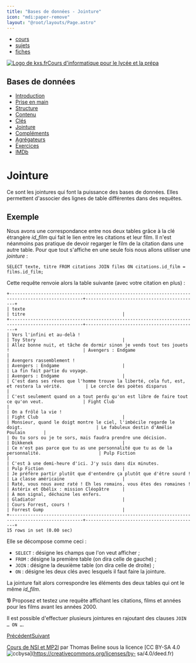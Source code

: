 ```yaml
---
title: "Bases de données - Jointure"
icon: "mdi:paper-remove"
layout: "@root/layouts/Page.astro"
---
```


  * [cours](https://kxs.fr/cours/)
  * [sujets](https://kxs.fr/sujets/)
  * [fiches](https://kxs.fr/fiches/)

[![Logo de kxs.fr](/img/logo.svg)](https://kxs.fr/)[Cours d'informatique pour
le lycée et la prépa](https://kxs.fr/cours/)

## Bases de données

  * [Introduction](.)
  * [Prise en main](prise-en-main)
  * [Structure](structure)
  * [Contenu](contenu)
  * [Clés](cles)
  * [Jointure](jointure)
  * [Compléments](complements)
  * [Agrégateurs](agregateurs)
  * [Exercices](exercices)
  * [IMDb](imdb)

# Jointure

Ce sont les jointures qui font la puissance des bases de données. Elles
permettent d'associer des lignes de table différentes dans des requêtes.

## Exemple

Nous avons une correspondance entre nos deux tables grâce à la clé étrangère
_id_film_ qui fait le lien entre les citations et leur film. Il n'est
néanmoins pas pratique de devoir regarger le film de la citation dans une
autre table. Pour que tout s'affiche en une seule fois nous allons utiliser
une _jointure_ :

    
    
    SELECT texte, titre FROM citations JOIN films ON citations.id_film = films.id_film;

Cette requête renvoie alors la table suivante (avec votre citation en plus) :

    
    
    +--------------------------------------------------------------------------------------------------+-------------------------------------------+
    | texte                                                                                            | titre                                     |
    +--------------------------------------------------------------------------------------------------+-------------------------------------------+
    | Vers l'infini et au-delà !                                                                       | Toy Story                                 |
    | Allez bonne nuit, et tâche de dormir sinon je vends tout tes jouets !                            | Avengers : Endgame                        |
    | Avengers rassemblement !                                                                         | Avengers : Endgame                        |
    | La fin fait partie du voyage.                                                                    | Avengers : Endgame                        |
    | C'est dans ses rêves que l'homme trouve la liberté, cela fut, est, et restera la vérité.         | Le cercle des poètes disparus             |
    | C'est seulement quand on a tout perdu qu'on est libre de faire tout ce qu'on veut.               | Fight Club                                |
    | On a frôlé la vie !                                                                              | Fight Club                                |
    | Monsieur, quand le doigt montre le ciel, l'imbécile regarde le doigt.                            | Le fabuleux destin d'Amélie Poulain       |
    | Ou tu sors ou je te sors, mais faudra prendre une décision.                                      | Dikkenek                                  |
    | Ce n'est pas parce que tu as une personnalité que tu as de la personnalité.                      | Pulp Fiction                              |
    | C'est à une demi-heure d'ici. J'y suis dans dix minutes.                                         | Pulp Fiction                              |
    | Je préfère partir plutôt que d'entendre ça plutôt que d'être sourd !                             | La classe américaine                      |
    | Raté, vous nous avez raté ! Eh les romains, vous êtes des romaines !                             | Astérix et Obélix : mission Cléopâtre     |
    | À mon signal, déchaine les enfers.                                                               | Gladiator                                 |
    | Cours Forrest, cours !                                                                           | Forrest Gump                              |
    +--------------------------------------------------------------------------------------------------+-------------------------------------------+
    15 rows in set (0.00 sec)

Elle se décompose comme ceci :

  * `SELECT` : désigne les champs que l'on veut afficher ;
  * `FROM` : désigne la première table (on dira celle de gauche) ;
  * `JOIN` : désigne la deuxième table (on dira celle de droite) ;
  * `ON` : désigne les deux clés avec lesquels il faut faire la jointure.

La jointure fait alors correspondre les éléments des deux tables qui ont le
même _id_film_.

**1)** Proposez et testez une requête affichant les citations, films et années
pour les films avant les années 2000.

Il est possible d'effectuer plusieurs jointures en rajoutant des clauses `JOIN
… ON …`.

[Précédent](cles)[Suivant](complements)

[Cours de NSI et MP2I](https://kxs.fr/cours/) par Thomas Beline sous la
licence [CC BY-SA 4.0
![ccbysa](/img/ccbysa.svg)](https://creativecommons.org/licenses/by-
sa/4.0/deed.fr)

